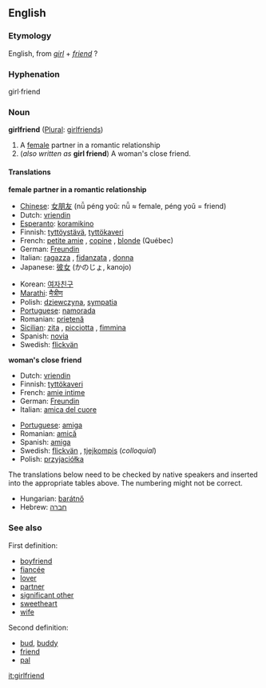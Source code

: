 ==English==

===Etymology===
English, from ''[[girl]]'' + ''[[friend]]'' ?
===Hyphenation===
girl&middot;friend
===Noun===
'''girlfriend''' ([[Plural]]: [[girlfriends]])
#A [[female]] partner in a romantic relationship
#(''also written as'' '''girl friend''') A woman's close friend.

====Translations====
'''female partner in a romantic relationship'''
{{top}}
*[[w:Chinese language|Chinese]]: [[女朋友]] (nǚ péng yoǔ: nǚ ≈ female, péng yoǔ = friend)
*Dutch: [[vriendin]]
*[[w:Esperanto|Esperanto]]: [[koramikino]]
*Finnish: [[tyttöystävä]], [[tyttökaveri]]
*French: [[petite amie]] {{f}}, [[copine]] {{f}}, [[blonde]] {{f}} (Québec)
*German: [[Freundin]] {{f}}
*Italian: [[ragazza]] {{f}}, [[fidanzata]] {{f}}, [[donna]] {{f}}
*Japanese: [[彼女]] (かのじょ, kanojo)
{{mid}}
*Korean: [[여자친구]]
*[[Marathi]]: [[मैत्रीण]]
*Polish: [[dziewczyna]], [[sympatia]] {{f}}
*[[Portuguese]]: [[namorada]] {{f}}
*Romanian: [[prietenă]] {{f}}
*[[Sicilian]]: [[zita]] {{f}}, [[picciotta]] {{f}}, [[fimmina]] {{f}}
*Spanish: [[novia]] {{f}}
*Swedish: [[flickvän]] {{c}}
{{bottom}}

'''woman's close friend'''
{{top}}
*Dutch: [[vriendin]]
*Finnish: [[tyttökaveri]]
*French: [[amie intime]] {{f}}
*German: [[Freundin]] {{f}}
*Italian: [[amica del cuore]] {{f}}
{{mid}}
*[[Portuguese]]: [[amiga]] {{f}} <!--this does not suggest closeness: compare French and Italian above-->
*Romanian: [[amică]] {{f}} <!--this does not suggest closeness: compare French and Italian above-->
*Spanish: [[amiga]] {{f}} <!--this does not suggest closeness: compare French and Italian above-->
*Swedish: [[flickvän]] {{c}}, [[tjejkompis]] {{c}} (''colloquial'')
*Polish: [[przyjaciółka]] {{f}}
{{bottom}}

The translations below need to be checked by native speakers and inserted into the appropriate tables above.  The numbering might not be correct.

*Hungarian: [[barátnő]]
*Hebrew: [[חברה]] {{f}}

===See also===
First definition:
*[[boyfriend]]
*[[fiancée]]
*[[lover]]
*[[partner]]
*[[significant other]]
*[[sweetheart]]
*[[wife]]
Second definition:
*[[bud]], [[buddy]]
*[[friend]]
*[[pal]]

[[it:girlfriend]]